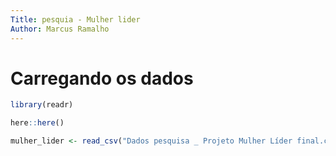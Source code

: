 ```yaml
---
Title: pesquia - Mulher lider
Author: Marcus Ramalho
---
```



# Carregando os dados
```r

library(readr)

here::here()

mulher_lider <- read_csv("Dados pesquisa _ Projeto Mulher Líder final.csv", delim = ";")

```